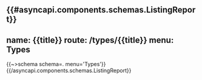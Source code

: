 {{#asyncapi.components.schemas.ListingReport}}
---
name: {{title}}
route: /types/{{title}}
menu: Types
---
{{~>schema schema=. menu='Types'}}
{{/asyncapi.components.schemas.ListingReport}}